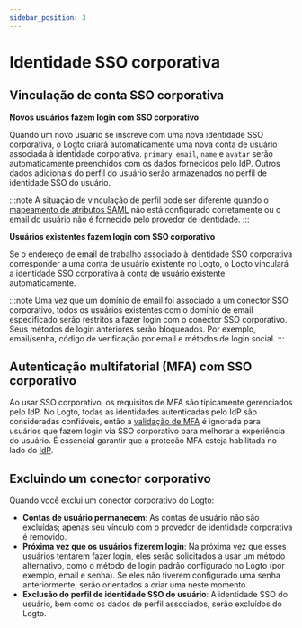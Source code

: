 ```yaml
---
sidebar_position: 3
---
```


# Identidade SSO corporativa

## Vinculação de conta SSO corporativa

**Novos usuários fazem login com SSO corporativo**

Quando um novo usuário se inscreve com uma nova identidade SSO corporativa, o Logto criará automaticamente uma nova conta de usuário associada à identidade corporativa. `primary email`, `name` e `avatar` serão automaticamente preenchidos com os dados fornecidos pelo IdP. Outros dados adicionais do perfil do usuário serão armazenados no perfil de identidade SSO do usuário.

:::note
A situação de vinculação de perfil pode ser diferente quando o [mapeamento de atributos SAML](/integrations/saml-sso#step-3-configure-user-attributes-mapping) não está configurado corretamente ou o email do usuário não é fornecido pelo provedor de identidade.
:::

**Usuários existentes fazem login com SSO corporativo**

Se o endereço de email de trabalho associado à identidade SSO corporativa corresponder a uma conta de usuário existente no Logto, o Logto vinculará a identidade SSO corporativa à conta de usuário existente automaticamente.

:::note
Uma vez que um domínio de email foi associado a um conector SSO corporativo, todos os usuários existentes com o domínio de email especificado serão restritos a fazer login com o conector SSO corporativo. Seus métodos de login anteriores serão bloqueados. Por exemplo, email/senha, código de verificação por email e métodos de login social.
:::

## Autenticação multifatorial (MFA) com SSO corporativo

Ao usar SSO corporativo, os requisitos de MFA são tipicamente gerenciados pelo IdP. No Logto, todas as identidades autenticadas pelo IdP são consideradas confiáveis, então a [validação de MFA](/end-user-flows/mfa) é ignorada para usuários que fazem login via SSO corporativo para melhorar a experiência do usuário. É essencial garantir que a proteção MFA esteja habilitada no lado do [IdP](/end-user-flows/enterprise-sso#key-components-of-enterprise-sso).

## Excluindo um conector corporativo

Quando você exclui um conector corporativo do Logto:

- **Contas de usuário permanecem**: As contas de usuário não são excluídas; apenas seu vínculo com o provedor de identidade corporativa é removido.
- **Próxima vez que os usuários fizerem login**: Na próxima vez que esses usuários tentarem fazer login, eles serão solicitados a usar um método alternativo, como o método de login padrão configurado no Logto (por exemplo, email e senha). Se eles não tiverem configurado uma senha anteriormente, serão orientados a criar uma neste momento.
- **Exclusão do perfil de identidade SSO do usuário**: A identidade SSO do usuário, bem como os dados de perfil associados, serão excluídos do Logto.
